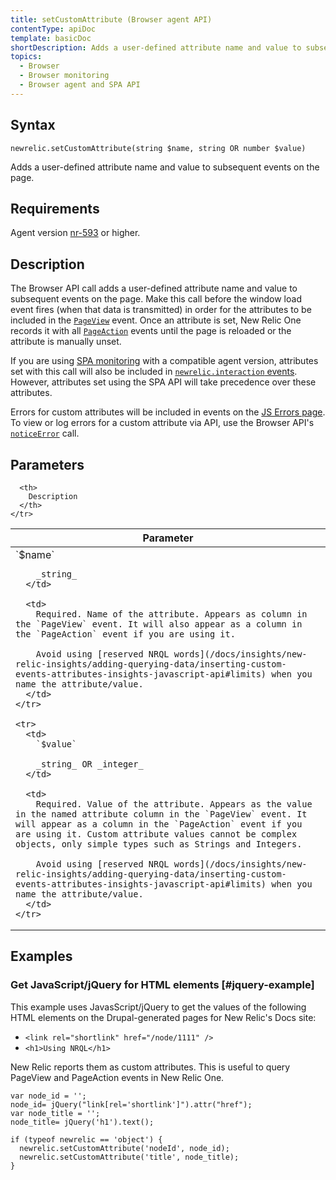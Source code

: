 ```yaml
---
title: setCustomAttribute (Browser agent API)
contentType: apiDoc
template: basicDoc
shortDescription: Adds a user-defined attribute name and value to subsequent events on the page.
topics:
  - Browser
  - Browser monitoring
  - Browser agent and SPA API
---
```


## Syntax

```
newrelic.setCustomAttribute(string $name, string OR number $value)
```

Adds a user-defined attribute name and value to subsequent events on the page.

## Requirements

Agent version [nr-593](https://docs.newrelic.com/docs/release-notes/new-relic-browser-release-notes/browser-agent-release-notes) or higher.

## Description

The Browser API call adds a user-defined attribute name and value to subsequent events on the page. Make this call before the window load event fires (when that data is transmitted) in order for the attributes to be included in the [`PageView`](/docs/insights/explore-data/attributes/browser-default-attributes-insights#browser-attributes-table) event. Once an attribute is set, New Relic One records it with all [`PageAction`](/docs/insights/explore-data/attributes/browser-default-attributes-insights#pageaction-list) events until the page is reloaded or the attribute is manually unset.

If you are using [SPA monitoring](/docs/browser/single-page-app-monitoring/get-started/welcome-single-page-app-monitoring) with a compatible agent version, attributes set with this call will also be included in [`newrelic.interaction` events](/docs/browser/new-relic-browser/browser-agent-apis/browser-spa-api-newrelicinteraction). However, attributes set using the SPA API will take precedence over these attributes.

Errors for custom attributes will be included in events on the [JS Errors page](/docs/browser/new-relic-browser/browser-pro-features/javascript-errors-page-detect-analyze-errors). To view or log errors for a custom attribute via API, use the Browser API's [`noticeError`](/docs/browser/new-relic-browser/browser-agent-spa-api/newrelicnoticeerror-browser-agent-api) call.

## Parameters

<Table>
  <thead>
    <tr>
      <th width="25%">
        Parameter
      </th>

      <th>
        Description
      </th>
    </tr>
  </thead>

  <tbody>
    <tr>
      <td>
        `$name`

        _string_
      </td>

      <td>
        Required. Name of the attribute. Appears as column in the `PageView` event. It will also appear as a column in the `PageAction` event if you are using it.

        Avoid using [reserved NRQL words](/docs/insights/new-relic-insights/adding-querying-data/inserting-custom-events-attributes-insights-javascript-api#limits) when you name the attribute/value.
      </td>
    </tr>

    <tr>
      <td>
        `$value`

        _string_ OR _integer_
      </td>

      <td>
        Required. Value of the attribute. Appears as the value in the named attribute column in the `PageView` event. It will appear as a column in the `PageAction` event if you are using it. Custom attribute values cannot be complex objects, only simple types such as Strings and Integers.

        Avoid using [reserved NRQL words](/docs/insights/new-relic-insights/adding-querying-data/inserting-custom-events-attributes-insights-javascript-api#limits) when you name the attribute/value.
      </td>
    </tr>
  </tbody>
</Table>

## Examples

### Get JavaScript/jQuery for HTML elements [#jquery-example]

This example uses JavasScript/jQuery to get the values of the following HTML elements on the Drupal-generated pages for New Relic's Docs site:

* `<link rel="shortlink" href="/node/1111" />`
* `<h1>Using NRQL</h1>`

New Relic reports them as custom attributes. This is useful to query PageView and PageAction events in New Relic One.

```
var node_id = '';
node_id= jQuery("link[rel='shortlink']").attr("href");
var node_title = '';
node_title= jQuery('h1').text();

if (typeof newrelic == 'object') {
  newrelic.setCustomAttribute('nodeId', node_id);
  newrelic.setCustomAttribute('title', node_title);
}
```
